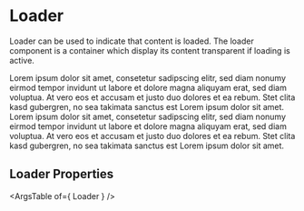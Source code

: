 

<Meta title="Controls/Loader" component={Loader} />

# Loader 

Loader can be used to indicate that content is loaded. The loader component is a container which display its content transparent if loading is active.

<Canvas>
<Story name="default" args={{ }}>
    <Loader loading={ true }>
        <p>
            Lorem ipsum dolor sit amet, consetetur sadipscing elitr, sed diam nonumy eirmod tempor invidunt ut labore et dolore magna aliquyam erat, sed diam voluptua. At vero eos et accusam et justo duo dolores et ea rebum. Stet clita kasd gubergren, no sea takimata sanctus est Lorem ipsum dolor sit amet. Lorem ipsum dolor sit amet, consetetur sadipscing elitr, sed diam nonumy eirmod tempor invidunt ut labore et dolore magna aliquyam erat, sed diam voluptua. At vero eos et accusam et justo duo dolores et ea rebum. Stet clita kasd gubergren, no sea takimata sanctus est Lorem ipsum dolor sit amet.
        </p>
    </Loader>
</Story>
</Canvas>


## Loader Properties
<ArgsTable of={ Loader } />
